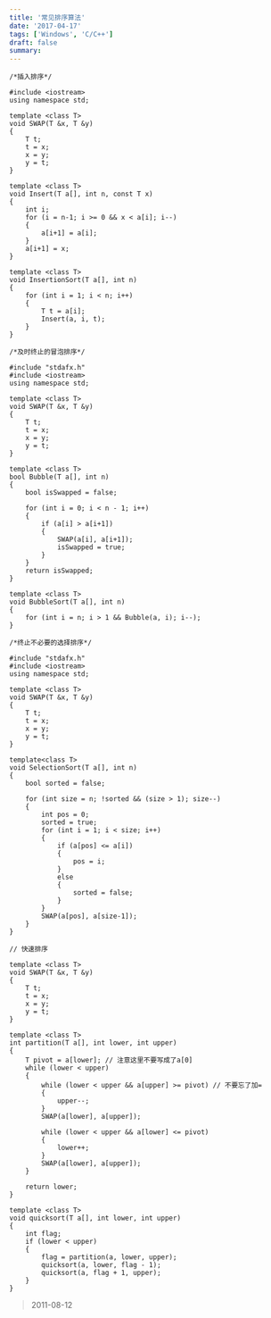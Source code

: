 ```yaml
---
title: '常见排序算法'
date: '2017-04-17'
tags: ['Windows', 'C/C++']
draft: false
summary: 
---
```


```
/*插入排序*/

#include <iostream>
using namespace std;

template <class T>
void SWAP(T &x, T &y)
{
	T t;
	t = x;
	x = y;
	y = t;
}

template <class T>
void Insert(T a[], int n, const T x)
{
	int i;
	for (i = n-1; i >= 0 && x < a[i]; i--)
	{
		a[i+1] = a[i];
	}
	a[i+1] = x;
}

template <class T>
void InsertionSort(T a[], int n)
{
	for (int i = 1; i < n; i++)
	{
		T t = a[i];
		Insert(a, i, t);
	}
}
```

```
/*及时终止的冒泡排序*/

#include "stdafx.h"
#include <iostream>
using namespace std;

template <class T>
void SWAP(T &x, T &y)
{
	T t;
	t = x;
	x = y;
	y = t;
}

template <class T>
bool Bubble(T a[], int n)
{
	bool isSwapped = false;

	for (int i = 0; i < n - 1; i++)
	{
		if (a[i] > a[i+1])
		{
			SWAP(a[i], a[i+1]);
			isSwapped = true;
		}
	}
	return isSwapped;
}

template <class T>
void BubbleSort(T a[], int n)
{
	for (int i = n; i > 1 && Bubble(a, i); i--);
}
```

```
/*终止不必要的选择排序*/

#include "stdafx.h"
#include <iostream>
using namespace std;

template <class T>
void SWAP(T &x, T &y)
{
	T t;
	t = x;
	x = y;
	y = t;
}

template<class T>
void SelectionSort(T a[], int n)
{
	bool sorted = false;

	for (int size = n; !sorted && (size > 1); size--)
	{
		int pos = 0;
		sorted = true;
		for (int i = 1; i < size; i++)
		{
			if (a[pos] <= a[i])
			{
				pos = i;
			}
			else
			{
				sorted = false;
			}
		}
		SWAP(a[pos], a[size-1]);
	}
}
```

```
// 快速排序

template <class T>
void SWAP(T &x, T &y)
{
	T t;
	t = x;
	x = y;
	y = t;
}

template <class T>
int partition(T a[], int lower, int upper)
{
	T pivot = a[lower]; // 注意这里不要写成了a[0]
	while (lower < upper)
	{
		while (lower < upper && a[upper] >= pivot) // 不要忘了加=
		{
			upper--;
		}
		SWAP(a[lower], a[upper]);

		while (lower < upper && a[lower] <= pivot)
		{
			lower++;
		}
		SWAP(a[lower], a[upper]);
	}

	return lower;
}

template <class T>
void quicksort(T a[], int lower, int upper)
{
	int flag;
	if (lower < upper)
	{
		flag = partition(a, lower, upper);
		quicksort(a, lower, flag - 1);
		quicksort(a, flag + 1, upper);
	}
}
```
> 2011-08-12